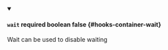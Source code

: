 
<details className="config-field" data-expandable="false" open>
<summary>

#### `wait` <span className="config-field-required" data-required="false">required</span> <span className="config-field-type">boolean</span> <span className="config-field-default">false</span> <span className="config-field-enum"></span> {#hooks-container-wait}

Wait can be used to disable waiting

</summary>



</details>
